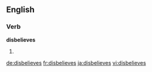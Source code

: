 ==English==

===Verb===
'''disbelieves'''
# {{en-third-person singular of|disbelieve}}

[[de:disbelieves]]
[[fr:disbelieves]]
[[ja:disbelieves]]
[[vi:disbelieves]]